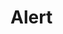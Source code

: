 

<Meta title="Data Display|Alert" component={AlertContainer} />

# Alert



<Preview>
  <Story name="Tile" parameters={{
    design: {
      type: 'figma',
      url: 'https://www.figma.com/file/O3bKxIcsj2rc1FNIRclJyT/Saturn-System?node-id=412%3A7034'
    }
  }}>
    <ThemeProvider>
      <AlertContainer type="info" title="Title Alert" text="Text of the alert goes here" position="top" closeIcon/>
      <Alert type="warning" title="Title Alert" text="Text of the alert goes here" position="top" closeIcon/>
    </ThemeProvider>
  </Story>
</Preview>

